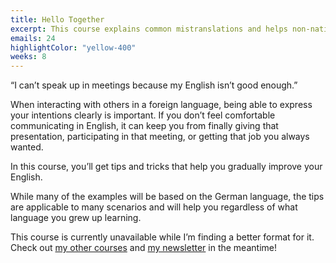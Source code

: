 ```yaml
---
title: Hello Together
excerpt: This course explains common mistranslations and helps non-native speakers feel more comfortable speaking English.
emails: 24
highlightColor: "yellow-400"
weeks: 8
---
```


“I can’t speak up in meetings because my English isn’t good enough.”

When interacting with others in a foreign language, being able to express your intentions clearly is important. If you don’t feel comfortable communicating in English, it can keep you from finally giving that presentation, participating in that meeting, or getting that job you always wanted.

In this course, you’ll get tips and tricks that help you gradually improve your English.

While many of the examples will be based on the German language, the tips are applicable to many scenarios and will help you regardless of what language you grew up learning.

<Flash type="info">
  This course is currently unavailable while I’m finding a better format for it. Check out <a href="/courses/">my other courses</a> and <a href="/newsletter/">my newsletter</a> in the meantime!
</Flash>
